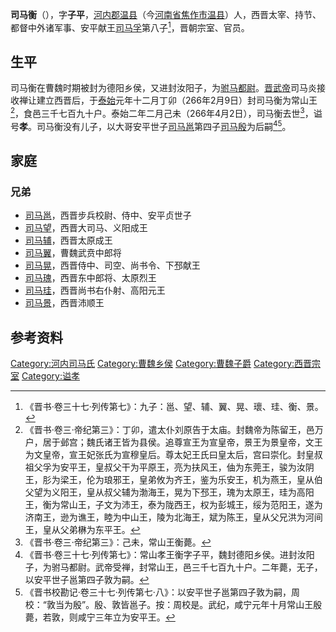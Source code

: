 '''司马衡'''（{{bd|？||266年|4月2日|}}），字'''子平'''，[[河內郡_(中國)|河内郡]][[温县|温县]]（今[[河南省|河南省]][[焦作市|焦作市]][[温县|温县]]）人，西晋太宰、持节、都督中外诸军事、安平献王[[司马孚|司马孚]]第八子<ref>《晋书·卷三十七·列传第七》：九子：邕、望、辅、翼、晃、瓌、珪、衡、景。</ref>，晋朝宗室、官员。

==生平==
司马衡在曹魏时期被封为德阳乡侯，又进封汝阳子，为[[驸马都尉|驸马都尉]]。[[晋武帝|晋武帝]]司马炎接收禅让建立西晋后，于[[泰始_(西晋)|泰始]]元年十二月丁卯（266年2月9日）封司马衡为常山王<ref>《晋书·卷三·帝纪第三》：丁卯，遣太仆刘原告于太庙。封魏帝为陈留王，邑万户，居于邺宫；魏氏诸王皆为县侯。追尊宣王为宣皇帝，景王为景皇帝，文王为文皇帝，宣王妃张氏为宣穆皇后。尊太妃王氏曰皇太后，宫曰崇化。封皇叔祖父孚为安平王，皇叔父干为平原王，亮为扶风王，伷为东莞王，骏为汝阴王，肜为梁王，伦为琅邪王，皇弟攸为齐王，鉴为乐安王，机为燕王，皇从伯父望为义阳王，皇从叔父辅为渤海王，晃为下邳王，瑰为太原王，珪为高阳王，衡为常山王，子文为沛王，泰为陇西王，权为彭城王，绥为范阳王，遂为济南王，逊为谯王，睦为中山王，陵为北海王，斌为陈王，皇从父兄洪为河间王，皇从父弟楙为东平王。</ref>，食邑三千七百九十户。泰始二年二月己未（266年4月2日），司马衡去世<ref>《晋书·卷三·帝纪第三》：己未，常山王衡薨。</ref>，谥号'''孝'''。司马衡没有儿子，以大哥安平世子[[司马邕|司马邕]]第四子[[司马殷|司马殷]]为后嗣<ref>《晋书·卷三十七·列传第七》：常山孝王衡字子平，魏封德阳乡侯。进封汝阳子，为驸马都尉。武帝受禅，封常山王，邑三千七百九十户。二年薨，无子，以安平世子邕第四子敦为嗣。</ref><ref>《晋书校勘记·卷三十七·列传第七·八》：以安平世子邕第四子敦为嗣，周校：“敦当为殷”。殷、敦皆邕子。按：周校是。武纪，咸宁元年十月常山王殷薨，若敦，则咸宁三年立为安平王。</ref>。

==家庭==
===兄弟===
*[[司马邕|司马邕]]，西晋步兵校尉、侍中、安平贞世子
*[[司马望|司马望]]，西晋大司马、义阳成王
*[[司马辅|司马辅]]，西晋太原成王
*[[司马翼|司马翼]]，曹魏武贲中郎将
*[[司马晃|司马晃]]，西晋侍中、司空、尚书令、下邳献王
*[[司马瑰|司马瑰]]，西晋东中郎将、太原烈王
*[[司马珪|司马珪]]，西晋尚书右仆射、高阳元王
*[[司马景_(沛王)|司马景]]，西晋沛顺王

==参考资料==
{{reflist}}

{{start box}}
{{s-before|無}}
{{s-title|[[晉朝藩王列表#常山國|晉朝常山王]]|265年—266年}}
{{s-after|嗣子[[司馬殷|司馬殷]]}}
{{end box}}

[[Category:河内司马氏|Category:河内司马氏]]
[[Category:曹魏乡侯|Category:曹魏乡侯]]
[[Category:曹魏子爵|Category:曹魏子爵]]
[[Category:西晋宗室|Category:西晋宗室]]
[[Category:谥孝|Category:谥孝]]